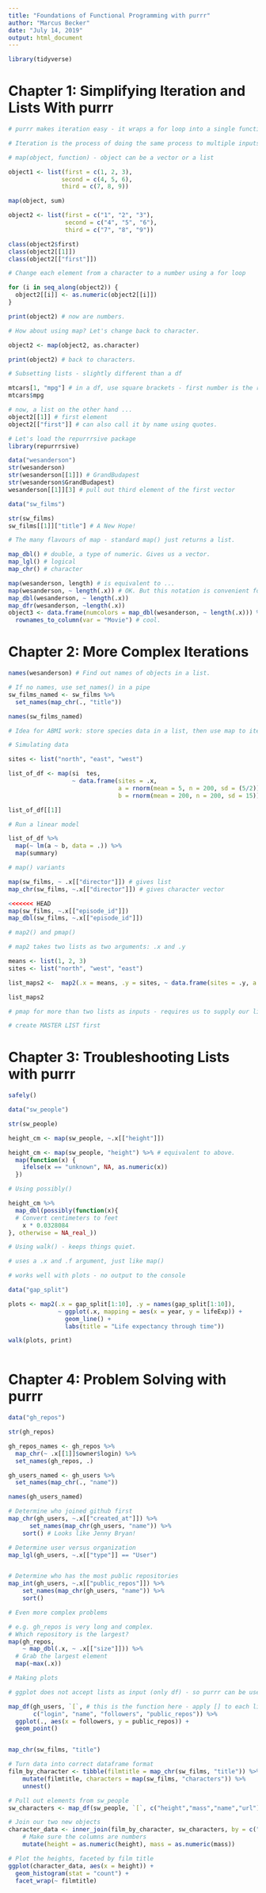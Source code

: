 ```yaml
---
title: "Foundations of Functional Programming with purrr"
author: "Marcus Becker"
date: "July 14, 2019"
output: html_document
---
```


```r

library(tidyverse)

```

# Chapter 1: Simplifying Iteration and Lists With purrr

```r

# purrr makes iteration easy - it wraps a for loop into a single function: map

# Iteration is the process of doing the same process to multiple inputs. 

# map(object, function) - object can be a vector or a list

object1 <- list(first = c(1, 2, 3),
               second = c(4, 5, 6),
               third = c(7, 8, 9))

map(object, sum)

object2 <- list(first = c("1", "2", "3"),
                second = c("4", "5", "6"),
                third = c("7", "8", "9"))

class(object2$first)
class(object2[[1]])
class(object2[["first"]]) 

# Change each element from a character to a number using a for loop

for (i in seq_along(object2)) {
  object2[[i]] <- as.numeric(object2[[i]])
}

print(object2) # now are numbers. 

# How about using map? Let's change back to character.

object2 <- map(object2, as.character)

print(object2) # back to characters. 

# Subsetting lists - slightly different than a df

mtcars[1, "mpg"] # in a df, use square brackets - first number is the row, second is the column. Or,
mtcars$mpg

# now, a list on the other hand ...
object2[[1]] # first element
object2[["first"]] # can also call it by name using quotes. 

# Let's load the repurrrsive package
library(repurrrsive)

data("wesanderson")
str(wesanderson)
str(wesanderson[[1]]) # GrandBudapest
str(wesanderson$GrandBudapest)
wesanderson[[1]][3] # pull out third element of the first vector

data("sw_films")

str(sw_films)
sw_films[[1]]["title"] # A New Hope!

# The many flavours of map - standard map() just returns a list.

map_dbl() # double, a type of numeric. Gives us a vector. 
map_lgl() # logical
map_chr() # character

map(wesanderson, length) # is equivalent to ...
map(wesanderson, ~ length(.x)) # OK. But this notation is convenient for ...
map_dbl(wesanderson, ~ length(.x))
map_dfr(wesanderson, ~length(.x))
object3 <- data.frame(numcolors = map_dbl(wesanderson, ~ length(.x))) %>%
  rownames_to_column(var = "Movie") # cool. 

```

# Chapter 2: More Complex Iterations

```r

names(wesanderson) # Find out names of objects in a list.

# If no names, use set_names() in a pipe
sw_films_named <- sw_films %>%
  set_names(map_chr(., "title"))

names(sw_films_named)

# Idea for ABMI work: store species data in a list, then use map to iteratively run models on those species. Cool. 

# Simulating data 

sites <- list("north", "east", "west")

list_of_df <- map(si  tes,
                  ~ data.frame(sites = .x,
                               a = rnorm(mean = 5, n = 200, sd = (5/2)),
                               b = rnorm(mean = 200, n = 200, sd = 15)))

list_of_df[[1]]

# Run a linear model

list_of_df %>%
  map(~ lm(a ~ b, data = .)) %>%
  map(summary)

# map() variants

map(sw_films, ~ .x[["director"]]) # gives list
map_chr(sw_films, ~.x[["director"]]) # gives character vector

<<<<<<< HEAD
map(sw_films, ~.x[["episode_id"]])
map_dbl(sw_films, ~.x[["episode_id"]])

# map2() and pmap()

# map2 takes two lists as two arguments: .x and .y

means <- list(1, 2, 3)
sites <- list("north", "west", "east")

list_maps2 <-  map2(.x = means, .y = sites, ~ data.frame(sites = .y, a = rnorm(mean = .x, n = 200, sd = (5/2))))

list_maps2

# pmap for more than two lists as inputs - requires us to supply our lists a little bit differently.

# create MASTER LIST first

```

# Chapter 3: Troubleshooting Lists with purrr

```r

safely()

data("sw_people")

str(sw_people)

height_cm <- map(sw_people, ~.x[["height"]])

height_cm <- map(sw_people, "height") %>% # equivalent to above.
  map(function(x) {
    ifelse(x == "unknown", NA, as.numeric(x))
  })

# Using possibly()

height_cm %>%  
  map_dbl(possibly(function(x){
  # Convert centimeters to feet
    x * 0.0328084
}, otherwise = NA_real_)) 

# Using walk() - keeps things quiet. 

# uses a .x and .f argument, just like map()

# works well with plots - no output to the console

data("gap_split")

plots <- map2(.x = gap_split[1:10], .y = names(gap_split[1:10]),
              ~ ggplot(.x, mapping = aes(x = year, y = lifeExp)) +
                geom_line() +
                labs(title = "Life expectancy through time"))

walk(plots, print)
  
```

# Chapter 4: Problem Solving with purrr

```r

data("gh_repos")

str(gh_repos)

gh_repos_names <- gh_repos %>%
  map_chr(~ .x[[1]]$owner$login) %>%
  set_names(gh_repos, .)

gh_users_named <- gh_users %>%
  set_names(map_chr(., "name"))

names(gh_users_named)

# Determine who joined github first
map_chr(gh_users, ~.x[["created_at"]]) %>%
      set_names(map_chr(gh_users, "name")) %>%
    sort() # Looks like Jenny Bryan!

# Determine user versus organization
map_lgl(gh_users, ~.x[["type"]] == "User")


# Determine who has the most public repositories
map_int(gh_users, ~.x[["public_repos"]]) %>%
    set_names(map_chr(gh_users, "name")) %>%
    sort()

# Even more complex problems

# e.g. gh_repos is very long and complex.
# Which repository is the largest?
map(gh_repos,
    ~ map_dbl(.x, ~ .x[["size"]])) %>%
  # Grab the largest element
  map(~max(.x))

# Making plots

# ggplot does not accept lists as input (only df) - so purrr can be used to go from list -> df using map_df

map_df(gh_users, `[`, # this is the function here - apply [] to each list with login, name, etc as the arguments passed to []
       c("login", "name", "followers", "public_repos")) %>%
  ggplot(., aes(x = followers, y = public_repos)) +
  geom_point()


map_chr(sw_films, "title")

# Turn data into correct dataframe format
film_by_character <- tibble(filmtitle = map_chr(sw_films, "title")) %>%
    mutate(filmtitle, characters = map(sw_films, "characters")) %>%
    unnest()

# Pull out elements from sw_people
sw_characters <- map_df(sw_people, `[`, c("height","mass","name","url"))

# Join our two new objects
character_data <- inner_join(film_by_character, sw_characters, by = c("characters" = "url")) %>%
    # Make sure the columns are numbers
    mutate(height = as.numeric(height), mass = as.numeric(mass))

# Plot the heights, faceted by film title
ggplot(character_data, aes(x = height)) +
  geom_histogram(stat = "count") +
  facet_wrap(~ filmtitle)


```














